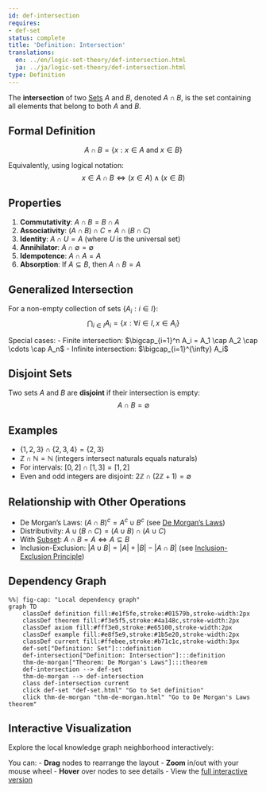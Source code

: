 ```yaml
---
id: def-intersection
requires:
- def-set
status: complete
title: 'Definition: Intersection'
translations:
  en: ../en/logic-set-theory/def-intersection.html
  ja: ../ja/logic-set-theory/def-intersection.html
type: Definition
---
```


The **intersection** of two [Sets](def-set.qmd) $A$ and $B$, denoted $A \cap B$, is the set containing all elements that belong to both $A$ and $B$.

## Formal Definition

$$A \cap B = \{x : x \in A \text{ and } x \in B\}$$

Equivalently, using logical notation:
$$x \in A \cap B \iff (x \in A) \land (x \in B)$$

## Properties

1. **Commutativity**: $A \cap B = B \cap A$
2. **Associativity**: $(A \cap B) \cap C = A \cap (B \cap C)$
3. **Identity**: $A \cap U = A$ (where $U$ is the universal set)
4. **Annihilator**: $A \cap \emptyset = \emptyset$
5. **Idempotence**: $A \cap A = A$
6. **Absorption**: If $A \subseteq B$, then $A \cap B = A$

## Generalized Intersection

For a non-empty collection of sets $\{A_i : i \in I\}$:
$$\bigcap_{i \in I} A_i = \{x : \forall i \in I, x \in A_i\}$$

Special cases:
- Finite intersection: $\bigcap_{i=1}^n A_i = A_1 \cap A_2 \cap \cdots \cap A_n$
- Infinite intersection: $\bigcap_{i=1}^{\infty} A_i$

## Disjoint Sets

Two sets $A$ and $B$ are **disjoint** if their intersection is empty:
$$A \cap B = \emptyset$$

## Examples

- $\{1, 2, 3\} \cap \{2, 3, 4\} = \{2, 3\}$
- $\mathbb{Z} \cap \mathbb{N} = \mathbb{N}$ (integers intersect naturals equals naturals)
- For intervals: $[0, 2] \cap [1, 3] = [1, 2]$
- Even and odd integers are disjoint: $2\mathbb{Z} \cap (2\mathbb{Z} + 1) = \emptyset$

## Relationship with Other Operations

- De Morgan's Laws: $(A \cap B)^c = A^c \cup B^c$ (see [De Morgan's Laws](thm-de-morgan.qmd))
- Distributivity: $A \cup (B \cap C) = (A \cup B) \cap (A \cup C)$
- With [Subset](def-subset.qmd): $A \cap B = A \iff A \subseteq B$
- Inclusion-Exclusion: $|A \cup B| = |A| + |B| - |A \cap B|$ (see [Inclusion-Exclusion Principle](../combinatorics/thm-inclusion-exclusion.qmd))

## Dependency Graph

```mermaid
%%| fig-cap: "Local dependency graph"
graph TD
    classDef definition fill:#e1f5fe,stroke:#01579b,stroke-width:2px
    classDef theorem fill:#f3e5f5,stroke:#4a148c,stroke-width:2px
    classDef axiom fill:#fff3e0,stroke:#e65100,stroke-width:2px
    classDef example fill:#e8f5e9,stroke:#1b5e20,stroke-width:2px
    classDef current fill:#ffebee,stroke:#b71c1c,stroke-width:3px
    def-set["Definition: Set"]:::definition
    def-intersection["Definition: Intersection"]:::definition
    thm-de-morgan["Theorem: De Morgan's Laws"]:::theorem
    def-intersection --> def-set
    thm-de-morgan --> def-intersection
    class def-intersection current
    click def-set "def-set.html" "Go to Set definition"
    click thm-de-morgan "thm-de-morgan.html" "Go to De Morgan's Laws theorem"
```

## Interactive Visualization

Explore the local knowledge graph neighborhood interactively:

::: {.graph-viz data-id="def-intersection" data-width="700" data-height="500"}
:::

You can:
- **Drag** nodes to rearrange the layout
- **Zoom** in/out with your mouse wheel
- **Hover** over nodes to see details
- View the [full interactive version](../../output/interactive/def-intersection.html){target="_blank"}
